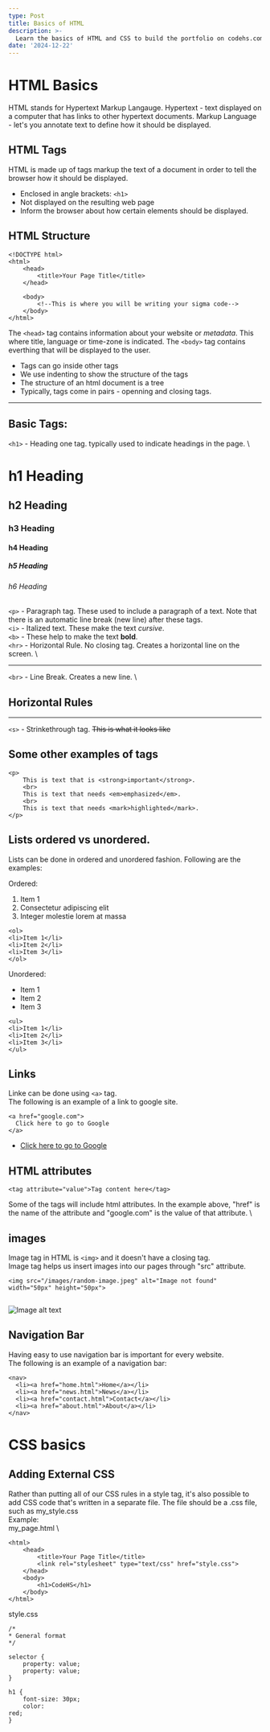 ```yaml
---
type: Post
title: Basics of HTML
description: >-
  Learn the basics of HTML and CSS to build the portfolio on codehs.com.
date: '2024-12-22'
---
```


# HTML Basics

HTML stands for Hypertext Markup Langauge. 
Hypertext - text displayed on a computer that has links to other hypertext documents.
Markup Language - let's you annotate text to define how it should be displayed. 

## HTML Tags

HTML is made up of tags markup the text of a document in order to tell the browser how it should be displayed.

* Enclosed in angle brackets: `<h1>`
* Not displayed on the resulting web page
* Inform the browser about how certain elements should be displayed.

## HTML Structure

```
<!DOCTYPE html>
<html>
    <head>
        <title>Your Page Title</title>
    </head>

    <body>
        <!--This is where you will be writing your sigma code-->
    </body>
</html>

```

The `<head>` tag contains information about your website or *metadata*. This where title, language or time-zone is indicated.
The `<body>` tag contains everthing that will be displayed to the user.

* Tags can go inside other tags
* We use indenting to show the structure of the tags
* The structure of an html document is a tree
* Typically, tags come in pairs - openning and closing tags.

***

## Basic Tags:

`<h1>` - Heading one tag. typically used to indicate headings in the page. \

# h1 Heading

## h2 Heading

### h3 Heading

#### h4 Heading

##### h5 Heading

###### h6 Heading


`<p>`  - Paragraph tag. These used to include a paragraph of a text. Note that there is an automatic line break (new line) after these tags. \
`<i>`  - Italized text. These make the text *cursive*. \
`<b>`  - These help to make the text **bold**. \
`<hr>` - Horizontal Rule. No closing tag. Creates a horizontal line on the screen. \

***

`<br>` - Line Break. Creates a new line. \

## Horizontal Rules
***

`<s>` - Strinkethrough tag. ~~This is what it looks like~~

## Some other examples of tags

```
<p>
    This is text that is <strong>important</strong>.
    <br>
    This is text that needs <em>emphasized</em>.
    <br>
    This is text that needs <mark>highlighted</mark>.
</p>

```

## Lists ordered vs unordered.

Lists can be done in ordered and unordered fashion. Following are the examples:

Ordered:

1.  Item 1
2.  Consectetur adipiscing elit
3.  Integer molestie lorem at massa

```
<ol>
<li>Item 1</li>
<li>Item 2</li>
<li>Item 3</li>
</ol>

```

Unordered:

*   Item 1
*   Item 2
*   Item 3

```
<ul>
<li>Item 1</li>
<li>Item 2</li>
<li>Item 3</li>
</ul>

```

## Links

Linke can be done using `<a>` tag. \
The following is an example of a link to google site.

```
<a href="google.com">
  Click here to go to Google
</a>
```

*   [Click here to go to Google](https://google.com)

## HTML attributes

```
<tag attribute="value">Tag content here</tag>
```


Some of the tags will include html attributes. In the example above, "href" is the name of the attribute and "google.com" is the value of that attribute. \

## images

Image tag in HTML is `<img>` and it doesn't have a closing tag. \
Image tag helps us insert images into our pages through "src" attribute.

```
<img src="/images/random-image.jpeg" alt="Image not found" width="50px" height="50px">
  
```

![Image alt text](/images/random-image.jpeg "Image Title")

## Navigation Bar

Having easy to use navigation bar is important for every website. \
The following is an example of a navigation bar:

```
<nav>
  <li><a href="home.html">Home</a></li>
  <li><a href="news.html">News</a></li>
  <li><a href="contact.html">Contact</a></li>
  <li><a href="about.html">About</a></li>
</nav>

```

# CSS basics

## Adding External CSS
Rather than putting all of our CSS rules in a style tag, it's also possible to add CSS code that's written in a separate file. The file should be a .css file, such as my_style.css \
Example: \
my_page.html \

```
<html>
    <head>
        <title>Your Page Title</title>
        <link rel="stylesheet" type="text/css" href="style.css">
    </head>
    <body>
        <h1>CodeHS</h1>
    </body>
</html>

```
style.css
```
/* 
* General format 
*/

selector {
    property: value;
    property: value;
}

h1 {
    font-size: 30px;
    color: 
red;
}

```
